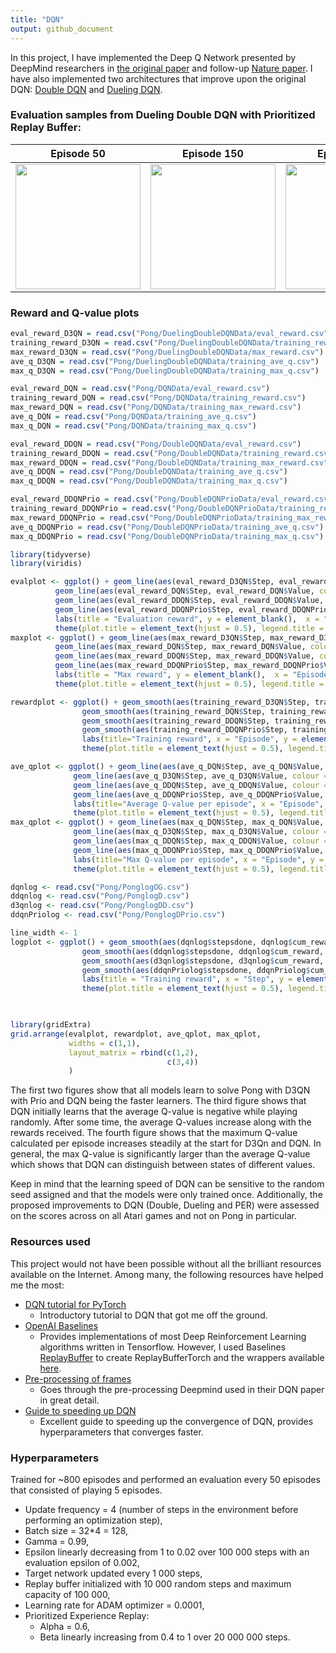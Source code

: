 ```yaml
---
title: "DQN"
output: github_document
---
```

In this project, I have implemented the Deep Q Network presented by DeepMind researchers in [the original paper](https://www.cs.toronto.edu/~vmnih/docs/dqn.pdf) and follow-up [Nature paper](https://web.stanford.edu/class/psych209/Readings/MnihEtAlHassibis15NatureControlDeepRL.pdf). I have also implemented two architectures that improve upon the original DQN: [Double DQN](https://arxiv.org/abs/1509.06461) and [Dueling DQN](https://arxiv.org/abs/1511.05952). 


### Evaluation samples from Dueling Double DQN with Prioritized Replay Buffer:

| Episode 50 | Episode 150 | Episode 750 |
| :-:| :-: | :-: |
| <img src = "Pong/DuelingDoubleDQNGifs/eval_ep_50_step_51540.gif" width = 200 /> | <img src = "Pong/DuelingDoubleDQNGifs/eval_ep_150_step_312995.gif" width = 200 /> | <img src = "Pong/DuelingDoubleDQNGifs/eval_ep_750_step_1730869.gif" width = 200 /> |

### Reward and Q-value plots
```r
eval_reward_D3QN = read.csv("Pong/DuelingDoubleDQNData/eval_reward.csv")
training_reward_D3QN = read.csv("Pong/DuelingDoubleDQNData/training_reward.csv")
max_reward_D3QN = read.csv("Pong/DuelingDoubleDQNData/max_reward.csv")
ave_q_D3QN = read.csv("Pong/DuelingDoubleDQNData/training_ave_q.csv")
max_q_D3QN = read.csv("Pong/DuelingDoubleDQNData/training_max_q.csv")

eval_reward_DQN = read.csv("Pong/DQNData/eval_reward.csv")
training_reward_DQN = read.csv("Pong/DQNData/training_reward.csv")
max_reward_DQN = read.csv("Pong/DQNData/training_max_reward.csv")
ave_q_DQN = read.csv("Pong/DQNData/training_ave_q.csv")
max_q_DQN = read.csv("Pong/DQNData/training_max_q.csv")

eval_reward_DDQN = read.csv("Pong/DoubleDQNData/eval_reward.csv")
training_reward_DDQN = read.csv("Pong/DoubleDQNData/training_reward.csv")
max_reward_DDQN = read.csv("Pong/DoubleDQNData/training_max_reward.csv")
ave_q_DDQN = read.csv("Pong/DoubleDQNData/training_ave_q.csv")
max_q_DDQN = read.csv("Pong/DoubleDQNData/training_max_q.csv")

eval_reward_DDQNPrio = read.csv("Pong/DoubleDQNPrioData/eval_reward.csv")
training_reward_DDQNPrio = read.csv("Pong/DoubleDQNPrioData/training_reward.csv")
max_reward_DDQNPrio = read.csv("Pong/DoubleDQNPrioData/training_max_reward.csv")
ave_q_DDQNPrio = read.csv("Pong/DoubleDQNPrioData/training_ave_q.csv")
max_q_DDQNPrio = read.csv("Pong/DoubleDQNPrioData/training_max_q.csv")

library(tidyverse)
library(viridis)
```

```r
evalplot <- ggplot() + geom_line(aes(eval_reward_D3QN$Step, eval_reward_D3QN$Value, colour = "D3QN w Prio"), size = 1) + 
          geom_line(aes(eval_reward_DQN$Step, eval_reward_DQN$Value, colour = "DQN"), size = 1) +
          geom_line(aes(eval_reward_DDQN$Step, eval_reward_DDQN$Value, colour = "Double DQN"), size = 1) +
          geom_line(aes(eval_reward_DDQNPrio$Step, eval_reward_DDQNPrio$Value, colour = "Double DQN w Prio"), size = 1) +
          labs(title = "Evaluation reward", y = element_blank(),  x = "Episode") + 
          theme(plot.title = element_text(hjust = 0.5), legend.title = element_blank(), legend.position = c(0.84,0.25))
maxplot <- ggplot() + geom_line(aes(max_reward_D3QN$Step, max_reward_D3QN$Value, colour = "D3QN w Prio"), size = 1) + 
          geom_line(aes(max_reward_DQN$Step, max_reward_DQN$Value, colour = "DQN"), size = 1) +
          geom_line(aes(max_reward_DDQN$Step, max_reward_DDQN$Value, colour = "Double DQN"), size = 1) +
          geom_line(aes(max_reward_DDQNPrio$Step, max_reward_DDQNPrio$Value, colour = "Double DQN w Prio"), size = 1) +
          labs(title = "Max reward", y = element_blank(),  x = "Episode") + 
          theme(plot.title = element_text(hjust = 0.5), legend.title = element_blank(), legend.position = c(0.84,0.25))
```

```r
rewardplot <- ggplot() + geom_smooth(aes(training_reward_D3QN$Step, training_reward_D3QN$Value, colour = "D3QN"), span = 0.003, se = F) + 
                geom_smooth(aes(training_reward_DQN$Step, training_reward_DQN$Value, colour = "DQN"), span = 0.003, se = F) + 
                geom_smooth(aes(training_reward_DDQN$Step, training_reward_DDQN$Value, colour = "Double DQN"), span = 0.003, se = F) + 
                geom_smooth(aes(training_reward_DDQNPrio$Step, training_reward_DDQNPrio$Value, colour = "Double DQN w Prio"), span = 0.003, se = F) +
                labs(title="Training reward", x = "Episode", y = element_blank()) + 
                theme(plot.title = element_text(hjust = 0.5), legend.title=element_blank(),legend.position = "none")
```

```r
ave_qplot <- ggplot() + geom_line(aes(ave_q_DQN$Step, ave_q_DQN$Value, colour = "DQN"), span = 0.005, se = F) +
              geom_line(aes(ave_q_D3QN$Step, ave_q_D3QN$Value, colour = "D3QN"), span = 0.005, se = F) +
              geom_line(aes(ave_q_DDQN$Step, ave_q_DDQN$Value, colour = "Double DQN"), span = 0.005, se = F) +
              geom_line(aes(ave_q_DDQNPrio$Step, ave_q_DDQNPrio$Value, colour = "Double DQN w Prio"), span = 0.005, se = F) +
              labs(title="Average Q-value per episode", x = "Episode", y = element_blank()) + 
              theme(plot.title = element_text(hjust = 0.5), legend.title= element_blank(), legend.position = "none")
max_qplot <- ggplot() + geom_line(aes(max_q_DQN$Step, max_q_DQN$Value, colour = "DQN"), span = 0.005, se = F) +
              geom_line(aes(max_q_D3QN$Step, max_q_D3QN$Value, colour = "D3QN"), span = 0.005, se = F) +
              geom_line(aes(max_q_DDQN$Step, max_q_DDQN$Value, colour = "Double DQN"), span = 0.005, se = F) +
              geom_line(aes(max_q_DDQNPrio$Step, max_q_DDQNPrio$Value, colour = "Double DQN w Prio"), span = 0.005, se = F) +
              labs(title="Max Q-value per episode", x = "Episode", y = element_blank()) + 
              theme(plot.title = element_text(hjust = 0.5), legend.title= element_blank(), legend.position = "none")
```

```r
dqnlog <- read.csv("Pong/PonglogOG.csv")
ddqnlog <- read.csv("Pong/PonglogD.csv")
d3qnlog <- read.csv("Pong/PonglogDD.csv")
ddqnPriolog <- read.csv("Pong/PonglogDPrio.csv")

line_width <- 1
logplot <- ggplot() + geom_smooth(aes(dqnlog$stepsdone, dqnlog$cum_reward, colour = "DQN"), span = 0.01, se = F, size = line_width) +
                geom_smooth(aes(ddqnlog$stepsdone, ddqnlog$cum_reward, colour = "Double DQN"), span = 0.01, se = F, size = line_width) +
                geom_smooth(aes(d3qnlog$stepsdone, d3qnlog$cum_reward, colour = "D3QN"), span = 0.01, se = F, size = line_width) +
                geom_smooth(aes(ddqnPriolog$stepsdone, ddqnPriolog$cum_reward, colour = "Double DQN w Prio"), span = 0.01, se = F, size = 1) +
                labs(title = "Training reward", x = "Step", y = element_blank())+
                theme(plot.title = element_text(hjust = 0.5), legend.title = element_blank(), legend.position = c(0.8,0.3))

  
```


```r
library(gridExtra)
grid.arrange(evalplot, rewardplot, ave_qplot, max_qplot,
             widths = c(1,1),
             layout_matrix = rbind(c(1,2),
                                   c(3,4))
             )
```
The first two figures show that all models learn to solve Pong with D3QN with Prio and DQN being the faster learners. The third figure shows that DQN initially learns that the average Q-value is negative while playing randomly. After some time, the average Q-values increase along with the rewards received. The fourth figure shows that the maximum Q-value calculated per episode increases steadily at the start for D3Qn and DQN. In general, the max Q-value is significantly larger than the average Q-value which shows that DQN can distinguish between states of different values.  

Keep in mind that the learning speed of DQN can be sensitive to the random seed assigned and that the models were only trained once. Additionally, the proposed improvements to DQN (Double, Dueling and PER) were assessed on the scores across on all Atari games and not on Pong in particular.


### Resources used
This project would not have been possible without all the brilliant resources available on the Internet. Among many, the following resources have helped me the most:

- [DQN tutorial for PyTorch](https://pytorch.org/tutorials/intermediate/reinforcement_q_learning.html) 
  - Introductory tutorial to DQN that got me off the ground.
- [OpenAI Baselines](https://github.com/openai/baselines) 
  - Provides implementations of most Deep Reinforcement Learning algorithms written in Tensorflow. However, I used Baselines [ReplayBuffer](https://github.com/openai/baselines/blob/master/baselines/deepq/replay_buffer.py) to create ReplayBufferTorch and the wrappers available [here](https://github.com/openai/baselines/tree/master/baselines/common).
- [Pre-processing of frames](https://danieltakeshi.github.io/2016/11/25/frame-skipping-and-preprocessing-for-deep-q-networks-on-atari-2600-games/)
  - Goes through the pre-processing Deepmind used in their DQN paper in great detail.
- [Guide to speeding up DQN](https://medium.com/@shmuma/speeding-up-dqn-on-pytorch-solving-pong-in-30-minutes-81a1bd2dff55)
  - Excellent guide to speeding up the convergence of DQN, provides hyperparameters that converges faster.

### Hyperparameters
Trained for ~800 episodes and performed an evaluation every 50 episodes that consisted of playing 5 episodes. 

- Update frequency = 4 (number of steps in the environment before performing an optimization step),
- Batch size = 32*4 = 128,
- Gamma = 0.99,
- Epsilon linearly decreasing from 1 to 0.02 over 100 000 steps with an evaluation epsilon of 0.002,
- Target network updated every 1 000 steps,
- Replay buffer initialized with 10 000 random steps and maximum capacity of 100 000,
- Learning rate for ADAM optimizer = 0.0001,
- Prioritized Experience Replay:
  - Alpha = 0.6,
  - Beta linearly increasing from 0.4 to 1 over 20 000 000 steps.

